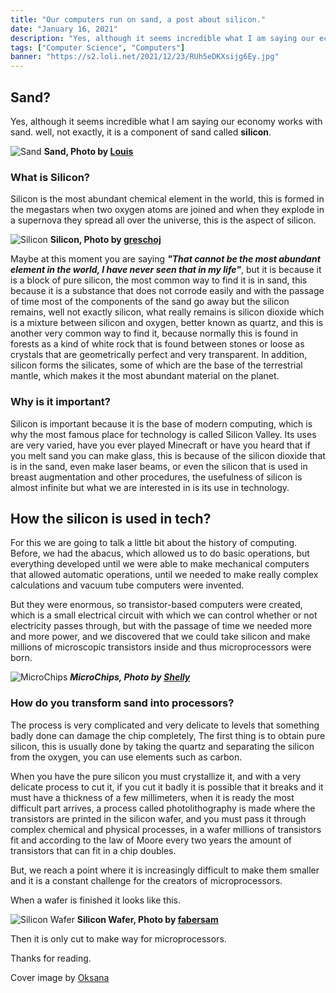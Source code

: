 ---
title: "Our computers run on sand, a post about silicon."
date: "January 16, 2021"
description: "Yes, although it seems incredible what I am saying our economy works with sand. well, not exactly, it is a component of sand called silicon."
tags: ["Computer Science", "Computers"]
banner: "https://s2.loli.net/2021/12/23/RUh5eDKXsijg6Ey.jpg"
---

## Sand?

Yes, although it seems incredible what I am saying our economy works with sand. well, not exactly, it is a component of sand called **silicon**.

![Sand](https://s2.loli.net/2021/12/23/PNvJphqXojZ5eFH.jpg) **Sand, Photo by [Louis](https://www.pexels.com/@louis-965146)**

### What is Silicon?

Silicon is the most abundant chemical element in the world, this is formed in the megastars when two oxygen atoms are joined and when they explode in a supernova they spread all over the universe, this is the aspect of silicon.

![Silicon](https://s2.loli.net/2021/12/23/gqwPjhxduKTmVfc.jpg) **Silicon, Photo by [greschoj](https://www.freeimages.com/es/photographer/greschoj-64534)**

Maybe at this moment you are saying **_"That cannot be the most abundant element in the world, I have never seen that in my life"_**, but it is because it is a block of pure silicon, the most common way to find it is in sand, this because it is a substance that does not corrode easily and with the passage of time most of the components of the sand go away but the silicon remains, well not exactly silicon, what really remains is silicon dioxide which is a mixture between silicon and oxygen, better known as quartz, and this is another very common way to find it, because normally this is found in forests as a kind of white rock that is found between stones or loose as crystals that are geometrically perfect and very transparent. In addition, silicon forms the silicates, some of which are the base of the terrestrial mantle, which makes it the most abundant material on the planet.

### Why is it important?

Silicon is important because it is the base of modern computing, which is why the most famous place for technology is called Silicon Valley. Its uses are very varied, have you ever played Minecraft or have you heard that if you melt sand you can make glass, this is because of the silicon dioxide that is in the sand, even make laser beams, or even the silicon that is used in breast augmentation and other procedures, the usefulness of silicon is almost infinite but what we are interested in is its use in technology.

## How the silicon is used in tech?

For this we are going to talk a little bit about the history of computing. Before, we had the abacus, which allowed us to do basic operations, but everything developed until we were able to make mechanical computers that allowed automatic operations, until we needed to make really complex calculations and vacuum tube computers were invented.

But they were enormous, so transistor-based computers were created, which is a small electrical circuit with which we can control whether or not electricity passes through, but with the passage of time we needed more and more power, and we discovered that we could take silicon and make millions of microscopic transistors inside and thus microprocessors were born.

![MicroChips](https://s2.loli.net/2021/12/23/V8AmanqYokWQEgs.jpg) **_MicroChips, Photo by [ Shelly](https://www.pexels.com/@shellystill)_**

### How do you transform sand into processors?

The process is very complicated and very delicate to levels that something badly done can damage the chip completely, The first thing is to obtain pure silicon, this is usually done by taking the quartz and separating the silicon from the oxygen, you can use elements such as carbon.

When you have the pure silicon you must crystallize it, and with a very delicate process to cut it, if you cut it badly it is possible that it breaks and it must have a thickness of a few millimeters, when it is ready the most difficult part arrives, a process called photolithography is made where the transistors are printed in the silicon wafer, and you must pass it through complex chemical and physical processes, in a wafer millions of transistors fit and according to the law of Moore every two years the amount of transistors that can fit in a chip doubles.

But, we reach a point where it is increasingly difficult to make them smaller and it is a constant challenge for the creators of microprocessors.

When a wafer is finished it looks like this.

![Silicon Wafer](https://s2.loli.net/2021/12/23/zOmkAx5L8dcKaBT.jpg) **Silicon Wafer, Photo by [fabersam](https://pixabay.com/users/fabersam-98886/)**

Then it is only cut to make way for microprocessors.

Thanks for reading.

Cover image by [Oksana](https://www.pexels.com/es-es/@oksana-titova-19163191?utm_content=attributionCopyText&utm_medium=referral&utm_source=pexels)
